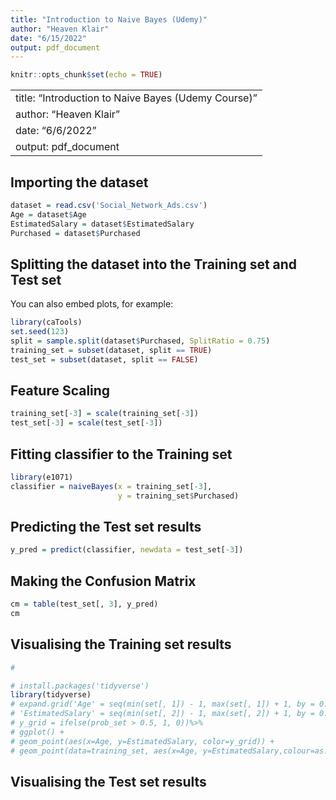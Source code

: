 ```yaml
---
title: "Introduction to Naive Bayes (Udemy)"
author: "Heaven Klair"
date: "6/15/2022"
output: pdf_document
---
```


```r
knitr::opts_chunk$set(echo = TRUE)
```

---
title: "Introduction to Naive Bayes (Udemy Course)"
author: "Heaven Klair"
date: "6/6/2022"
output: pdf_document
---

## Importing the dataset


```r
dataset = read.csv('Social_Network_Ads.csv')
Age = dataset$Age
EstimatedSalary = dataset$EstimatedSalary
Purchased = dataset$Purchased
```

## Splitting the dataset into the Training set and Test set

You can also embed plots, for example:

```r
library(caTools)
set.seed(123)
split = sample.split(dataset$Purchased, SplitRatio = 0.75)
training_set = subset(dataset, split == TRUE)
test_set = subset(dataset, split == FALSE)
```


## Feature Scaling

```r
training_set[-3] = scale(training_set[-3])
test_set[-3] = scale(test_set[-3])
```

## Fitting classifier to the Training set

```r
library(e1071)
classifier = naiveBayes(x = training_set[-3],
                        y = training_set$Purchased)
```

## Predicting the Test set results

```r
y_pred = predict(classifier, newdata = test_set[-3])
```

## Making the Confusion Matrix

```r
cm = table(test_set[, 3], y_pred)
cm
```




## Visualising the Training set results

```r
#
```

```r
# install.packages('tidyverse')
library(tidyverse)
# expand.grid('Age' = seq(min(set[, 1]) - 1, max(set[, 1]) + 1, by = 0.01),
# 'EstimatedSalary' = seq(min(set[, 2]) - 1, max(set[, 2]) + 1, by = 0.01))%>% mutate(prob_set=predict(classifier, type = 'response', newdata = .),
# y_grid = ifelse(prob_set > 0.5, 1, 0))%>%
# ggplot() +
# geom_point(aes(x=Age, y=EstimatedSalary, color=y_grid)) +
# geom_point(data=training_set, aes(x=Age, y=EstimatedSalary,colour=as.numeric(Purchased)))
```



## Visualising the Test set results

```r

```

